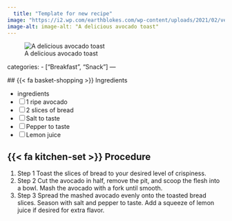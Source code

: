 ```yaml
---
  title: "Template for new recipe"
image: "https://i2.wp.com/earthblokes.com/wp-content/uploads/2021/02/vegan-avocado-toast-4.jpg?resize=800%2C1200&ssl=1"
image-alt: image-alt: "A delicious avocado toast"
---
```


![A delicious avocado toast](https://i2.wp.com/earthblokes.com/wp-content/uploads/2021/02/vegan-avocado-toast-4.jpg?resize=800%2C1200&ssl=1)

categories: - \["Breakfast", "Snack"\] ---

\## {{< fa basket-shopping >}} Ingredients

-   ingredients
-   [ ] 1 ripe avocado
-   [ ] 2 slices of bread
-   [ ] Salt to taste
-   [ ] Pepper to taste
-   [ ] Lemon juice

## {{< fa kitchen-set >}} Procedure

1.  Step 1 Toast the slices of bread to your desired level of crispiness.
2.  Step 2 Cut the avocado in half, remove the pit, and scoop the flesh into a bowl. Mash the avocado with a fork until smooth.
3.  Step 3 Spread the mashed avocado evenly onto the toasted bread slices. Season with salt and pepper to taste. Add a squeeze of lemon juice if desired for extra flavor.
